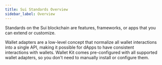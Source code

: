 ```yaml
---
title: Sui Standards Overview
sidebar_label: Overview
---
```



Standards on the Sui blockchain are features, frameworks, or apps that you can extend or customize.

<Cards>
<Card title="Deepbook" href="standards/deepbook"/>
<Card title="Kiosk" href="standards/kiosk"/>
<Card title="Closed Loop Token" href="standards/token"/>
<Card title="Wallet Kit" href="https://sui-typescript-docs.vercel.app/wallet-kit/getting-started">
Wallet adapters are a low-level concept that normalize all wallet interactions into a single API, making it possible for dApps to have consistent interactions with wallets. Wallet Kit comes pre-configured with all supported wallet adapters, so you don't need to manually install or configure them.
</Card>
<Card title="Sui Object Display" href="standards/display"/>
</Cards>
